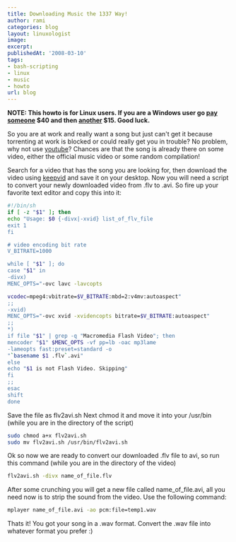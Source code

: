 ```yaml
---
title: Downloading Music the 1337 Way!
author: rami
categories: blog
layout: linuxologist
image:
excerpt:
publishedAt: '2008-03-10'
tags:
- bash-scripting
- linux
- music
- howto
url: blog
---
```


**NOTE: This howto is for Linux users. If you are a Windows user go [pay someone](http://www.flvsoft.com/flv_to_video/purchase.html) $40 and then [another](http://www.avi2divx.com/extract-audio.htm) $15. Good luck.**


So you are at work and really want a song but just can't get it because torrenting at work is blocked or could really get you in trouble? No problem, why not use [youtube](http://youtube.com)? Chances are that the song is already there on some video, either the official music video or some random compilation!

Search for a video that has the song you are looking for, then download the video using [keepvid](http://keepvid.com) and save it on your desktop. Now you will need a script to convert your newly downloaded video from .flv to .avi. So fire up your favorite text editor and copy this into it:

```bash
#!/bin/sh
if [ -z "$1" ]; then
echo "Usage: $0 {-divx|-xvid} list_of_flv_file
exit 1
fi

# video encoding bit rate
V_BITRATE=1000

while [ "$1" ]; do
case "$1" in
-divx)
MENC_OPTS="-ovc lavc -lavcopts

vcodec=mpeg4:vbitrate=$V_BITRATE:mbd=2:v4mv:autoaspect"
;;
-xvid)
MENC_OPTS="-ovc xvid -xvidencopts bitrate=$V_BITRATE:autoaspect"
;;
*)
if file "$1" | grep -q "Macromedia Flash Video"; then
mencoder "$1" $MENC_OPTS -vf pp=lb -oac mp3lame
-lameopts fast:preset=standard -o
"`basename $1 .flv`.avi"
else
echo "$1 is not Flash Video. Skipping"
fi
;;
esac
shift
done
```

Save the file as flv2avi.sh Next chmod it and move it into your /usr/bin (while you are in the directory of the script)

```bash
sudo chmod a+x flv2avi.sh
sudo mv flv2avi.sh /usr/bin/flv2avi.sh
```

Ok so now we are ready to convert our downloaded .flv file to avi, so run this command (while you are in the directory of the video)

 ```bash
 flv2avi.sh -divx name_of_file.flv
 ```

After some crunching you will get a new file called name_of_file.avi, all you need now is to strip the sound from the video. Use the following command:

```bash
mplayer name_of_file.avi -ao pcm:file=temp1.wav
```

Thats it! You got your song in a .wav format. Convert the .wav file into whatever format you prefer :)
